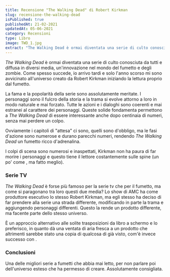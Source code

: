 ```yaml
---
title: Recensione "The Walking Dead" di Robert Kirkman
slug: recensione-the-walking-dead
isPublished: true
publishedAt: 21-02-2021
updatedAt: 05-06-2021
category: Recensioni
type: Libro
image: TWD_1.jpg
extract: "The Walking Dead è ormai diventata una serie di culto conosciuta da tutti e diffusa in diversi media, un’innovazione nel mondo del fumetto e degli zombie. Come spesso succede, io arrivo tardi e solo l’anno scorso mi sono avvicinato all’universo creato da Robert Kirkman iniziando la lettura proprio dal fumetto. La fama e la popolarità della serie sono assolutamente meritate. I personaggi sono il fulcro della storia e la trama si evolve attorno a loro in modo naturale e mai forzato. Tutte le azioni e i dialoghi sono coerenti e mai estranei al carattere dei personaggi. Queste solide fondamenta permettono a The Walking Dead di essere interessante anche dopo centinaia di numeri, senza mai perdere un colpo."
---
```


<Book slug="the-walking-dead-1" />

_The Walking Dead_ è ormai diventata una serie di culto conosciuta da tutti e diffusa in diversi media, un'innovazione nel mondo del fumetto e degli zombie. Come spesso succede, io arrivo tardi e solo l'anno scorso mi sono avvicinato all'universo creato da Robert Kirkman iniziando la lettura proprio dal fumetto.

La fama e la popolarità della serie sono assolutamente meritate. I personaggi sono il fulcro della storia e la trama si evolve attorno a loro in modo naturale e mai forzato. Tutte le azioni e i dialoghi sono coerenti e mai estranei al carattere dei personaggi. Queste solide fondamenta permettono a _The Walking Dead_ di essere interessante anche dopo centinaia di numeri, senza mai perdere un colpo.

Ovviamente i capitoli di "attesa" ci sono, quelli sono d'obbligo, ma le fasi d'azione sono numerose e durano parecchi numeri, rendendo _The Walking Dead_ un fumetto ricco d'adrenalina.

I colpi di scena sono numerosi e inaspettati, Kirkman non ha paura di far morire i personaggi e questo tiene il lettore costantemente sulle spine (un po' come <InternalLink text="Il Trono di Spade" slug="recensione-il-trono-di-spade-libro-quinto"/>, ma fatto meglio).

### Serie TV

_The Walking Dead_  è forse più famoso per la serie tv che per il fumetto, ma come si paragonano tra loro questi due media? Lo show di AMC ha come produttore esecutivo lo stesso Robert Kirkman, ma egli stesso ha deciso di far prendere alla serie una strada differente, modificando in parte la trama e aggiungendo personaggi differenti. Questo la rende un prodotto differente, ma facente parte dello stesso universo.

È un approccio alternativo alle solite trasposizioni da libro a schermo e lo preferisco, in quanto dà una ventata di aria fresca a un prodotto che altrimenti sarebbe stato una copia di qualcosa di già visto, com'è invece successo con <InternalLink text="La regina degli scacchi" slug="recensione-la-regina-degli-scacchi-walter-tevis"/>.

### Conclusioni

Una delle migliori serie a fumetti che abbia mai letto, per non parlare poi dell'universo esteso che ha permesso di creare. Assolutamente consigliata.